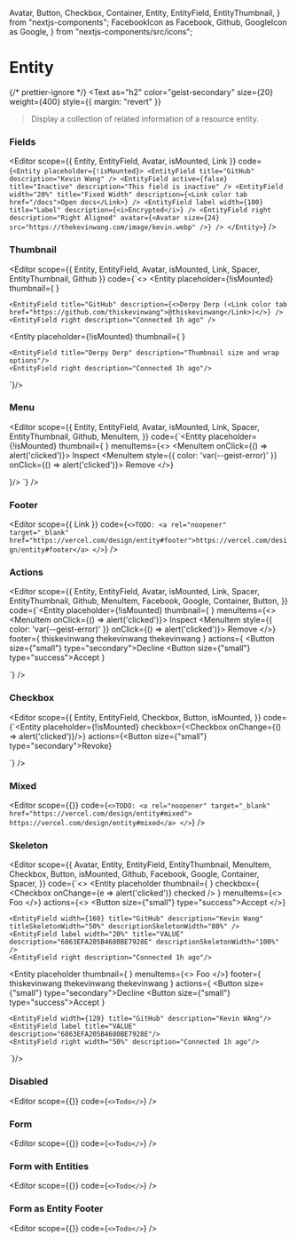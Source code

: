   Avatar,
  Button,
  Checkbox,
  Container,
  Entity,
  EntityField,
  EntityThumbnail,
} from "nextjs-components";
  FacebookIcon as Facebook,
  Github,
  GoogleIcon as Google,
} from "nextjs-components/src/icons";


# Entity

{/* prettier-ignore */}
<Text
  as="h2"
  color="geist-secondary"
  size={20}
  weight={400}
  style={{ margin: "revert" }}
>Display a collection of related information of a resource entity.</Text>

<Spacer y={2} />

### Fields

<Editor
  scope={{ Entity, EntityField, Avatar, isMounted, Link }}
  code={`<Entity placeholder={!isMounted}>
  <EntityField title="GitHub" description="Kevin Wang" />
  <EntityField active={false} title="Inactive" description="This field is inactive" />
  <EntityField width="20%" title="Fixed Width" description={<Link color tab href="/docs">Open docs</Link>} />
  <EntityField label width={100} title="Label" description={<i>Encrypted</i>} />
  <EntityField right description="Right Aligned" avatar={<Avatar size={24} src="https://thekevinwang.com/image/kevin.webp" />} />
</Entity>`}
/>

<Spacer y={2} />

### Thumbnail

<Editor
  scope={{ Entity, EntityField, Avatar, isMounted, Link, Spacer, EntityThumbnail, Github }}
  code={`<>
  <Entity
    placeholder={!isMounted}
    thumbnail={
      <EntityThumbnail size={24}>
        <Github width={24} height={24} />
      </EntityThumbnail>
    }
   >
    <EntityField title="GitHub" description={<>Derpy Derp (<Link color tab href="https://github.com/thiskevinwang">@thiskevinwang</Link>)</>} />
    <EntityField right description="Connected 1h ago" />
  </Entity>

<Spacer />

  <Entity
    placeholder={!isMounted}
    thumbnail={
      <EntityThumbnail wrap size={36}>
        <Avatar size={36} src="https://thekevinwang.com/image/kevin.webp" />
      </EntityThumbnail>
    }
  >
    <EntityField title="Derpy Derp" description="Thumbnail size and wrap options"/>
    <EntityField right description="Connected 1h ago"/>
  </Entity>
</>`}/>

<Spacer y={2} />

### Menu

<Editor
  scope={{
    Entity,
    EntityField,
    Avatar,
    isMounted,
    Link,
    Spacer,
    EntityThumbnail,
    Github,
    MenuItem,
  }}
  code={`<Entity
  placeholder={!isMounted}
  thumbnail={
    <EntityThumbnail size={24}>
      <Github width={24} height={24} />
    </EntityThumbnail>
  }
  menuItems={<>
    <MenuItem onClick={() => alert('clicked')}>
      Inspect
    </MenuItem>
    <MenuItem style={{ color: 'var(--geist-error)' }} onClick={() => alert('clicked')}>
      Remove
    </MenuItem>
  </>}
>
  <EntityField title="PUBLIC_KEY" description="Production"/>
  <EntityField label title="VALUE" description="6863EFA205B4680BE7928E"/>
  <EntityField right width={200} description="Added 1h ago" avatar={<Avatar size={24} src="https://thekevinwang.com/image/kevin.webp" />}/>
</Entity>`}
/>

<Spacer y={2} />

### Footer

<Editor
  scope={{ Link }}
  code={`<>TODO: <a rel="noopener" target="_blank" href="https://vercel.com/design/entity#footer">https://vercel.com/design/entity#footer</a>
</>`}
/>

<Spacer y={2} />

### Actions

<Editor
  scope={{
    Entity,
    EntityField,
    Avatar,
    isMounted,
    Link,
    Spacer,
    EntityThumbnail,
    Github,
    MenuItem,
    Facebook,
    Google,
    Container,
    Button,
  }}
  code={`<Entity
  placeholder={!isMounted}
  thumbnail={
    <EntityThumbnail wrap size={32}>
      <Avatar size={32} src="https://thekevinwang.com/image/kevin.webp" />
    </EntityThumbnail>
  }
  menuItems={<>
    <MenuItem onClick={() => alert('clicked')}>
      Inspect
    </MenuItem>
    <MenuItem style={{ color: 'var(--geist-error)' }} onClick={() => alert('clicked')}>
      Remove
    </MenuItem>
  </>}
  footer={<Container row vcenter>
    <Github size={14} /><Spacer x={.4}/>thiskevinwang
    <Spacer x={.8}/>
    <Facebook size={14} /><Spacer x={.4}/>thekevinwang
    <Spacer x={.8}/>
    <Google size={14} /><Spacer x={.4}/>thekevinwang
  </Container>}
  actions={<Container row gap={.5}>
    <Container>
      <Button size={"small"} type="secondary">Decline</Button>
    </Container>
    <Container>
      <Button size={"small"} type="success">Accept</Button>
    </Container>
  </Container>}
>
  <EntityField title="Kevin Wang" description="derp"/>
</Entity>`}
/>

<Spacer y={2} />

### Checkbox

<Editor
  scope={{
    Entity,
    EntityField,
    Checkbox,
    Button,
    isMounted,
  }}
  code={`<Entity
  placeholder={!isMounted}
  checkbox={<Checkbox onChange={() => alert('clicked')}/>}
  actions={<Button size={"small"} type="secondary">Revoke</Button>}
>
  <EntityField title="Derpy CLI on localhost" description="Last used just now"/>
</Entity>`}
/>

<Spacer y={2} />

### Mixed

<Editor
  scope={{}}
  code={`<>TODO: <a rel="noopener" target="_blank" href="https://vercel.com/design/entity#mixed">
    https://vercel.com/design/entity#mixed</a>
  </>`}
/>

<Spacer y={2} />

### Skeleton

<Editor
  scope={{
    Avatar,
    Entity,
    EntityField,
    EntityThumbnail,
    MenuItem,
    Checkbox,
    Button,
    isMounted,
    Github,
    Facebook,
    Google,
    Container,
    Spacer,
  }}
  code={`<>
  <Entity
    placeholder
    thumbnail={
      <EntityThumbnail wrap size={32}>
        <Avatar size={32} src="https://thekevinwang.com/image/kevin.webp" />
      </EntityThumbnail>
    }
    checkbox={
      <Checkbox
        onChange={e => alert('clicked')}
        checked
      />
    }
    menuItems={<>
      <MenuItem>
        Foo
      </MenuItem>
    </>}
    actions={<>
      <Button size={"small"} type="success">Accept</Button>
    </>}
  >
    <EntityField width={160} title="GitHub" description="Kevin Wang" titleSkeletonWidth="50%" descriptionSkeletonWidth="80%" />
    <EntityField label width="20%" title="VALUE" description="6863EFA205B4680BE7928E" descriptionSkeletonWidth="100%" />
    <EntityField right description="Connected 1h ago"/>
  </Entity>

  <Entity
    placeholder
    thumbnail={
      <EntityThumbnail wrap size={32}>
        <Avatar size={32} src="https://thekevinwang.com/image/kevin.webp" />
      </EntityThumbnail>
    }
    menuItems={<>
      <MenuItem>
        Foo
      </MenuItem>
    </>}
    footer={<Container row vcenter>
      <Github size={14} /><Spacer x={.4}/>thiskevinwang
      <Spacer x={.8}/>
      <Facebook size={14} /><Spacer x={.4}/>thekevinwang
      <Spacer x={.8}/>
      <Google size={14} /><Spacer x={.4}/>thekevinwang
    </Container>}
    actions={<Container row gap={.5}>
      <Container>
        <Button size={"small"} type="secondary">Decline</Button>
      </Container>
      <Container>
        <Button size={"small"} type="success">Accept</Button>
      </Container>
    </Container>}
  >
    <EntityField width={120} title="GitHub" description="Kevin WAng"/>
    <EntityField label title="VALUE" description="6863EFA205B4680BE7928E"/>
    <EntityField right width="50%" description="Connected 1h ago"/>
  </Entity>
</>`}/>

<Spacer y={2} />

### Disabled

<Editor scope={{}} code={`<>Todo</>`} />

<Spacer y={2} />

### Form

<Editor scope={{}} code={`<>Todo</>`} />

<Spacer y={2} />

### Form with Entities

<Editor scope={{}} code={`<>Todo</>`} />

<Spacer y={2} />

### Form as Entity Footer

<Editor scope={{}} code={`<>Todo</>`} />

<Spacer y={4} />
